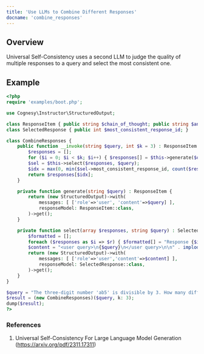 ```yaml
---
title: 'Use LLMs to Combine Different Responses'
docname: 'combine_responses'
---
```


## Overview

Universal Self-Consistency uses a second LLM to judge the quality of multiple responses to a query and select the most consistent one.

## Example

```php
<?php
require 'examples/boot.php';

use Cognesy\Instructor\StructuredOutput;

class ResponseItem { public string $chain_of_thought; public string $answer; }
class SelectedResponse { public int $most_consistent_response_id; }

class CombineResponses {
    public function __invoke(string $query, int $k = 3) : ResponseItem {
        $responses = [];
        for ($i = 0; $i < $k; $i++) { $responses[] = $this->generate($query); }
        $sel = $this->select($responses, $query);
        $idx = max(0, min($sel->most_consistent_response_id, count($responses)-1));
        return $responses[$idx];
    }

    private function generate(string $query) : ResponseItem {
        return (new StructuredOutput)->with(
            messages: [ ['role'=>'user', 'content'=>$query] ],
            responseModel: ResponseItem::class,
        )->get();
    }

    private function select(array $responses, string $query) : SelectedResponse {
        $formatted = [];
        foreach ($responses as $i => $r) { $formatted[] = "Response {$i}: {$r->chain_of_thought}. {$r->answer}"; }
        $content = "<user query>\n{$query}\n</user query>\n\n" . implode("\n", $formatted) . "\n\nEvaluate these responses. Select the most consistent response based on majority consensus.";
        return (new StructuredOutput)->with(
            messages: [ ['role'=>'user','content'=>$content] ],
            responseModel: SelectedResponse::class,
        )->get();
    }
}

$query = "The three-digit number 'ab5' is divisible by 3. How many different three-digit numbers can 'ab5' represent?";
$result = (new CombineResponses)($query, k: 3);
dump($result);
?>
```

### References

1) Universal Self-Consistency For Large Language Model Generation (https://arxiv.org/pdf/2311.17311)
